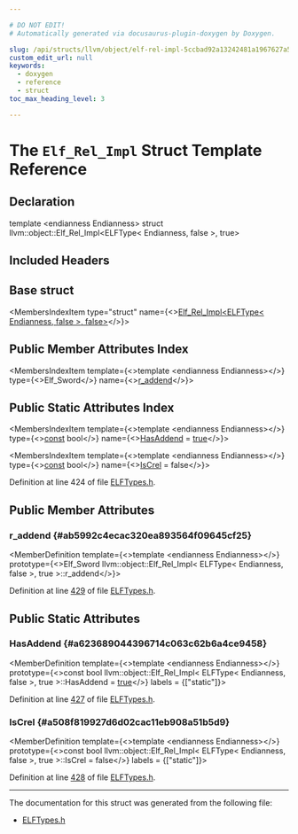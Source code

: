 ```yaml
---

# DO NOT EDIT!
# Automatically generated via docusaurus-plugin-doxygen by Doxygen.

slug: /api/structs/llvm/object/elf-rel-impl-5ccbad92a13242481a1967627a5de5df
custom_edit_url: null
keywords:
  - doxygen
  - reference
  - struct
toc_max_heading_level: 3

---
```





# The `Elf_Rel_Impl` Struct Template Reference

<DoxygenPage pluginConfig={pluginConfig}>



## Declaration

<CodeBlock>template &lt;endianness Endianness&gt;
struct llvm::object::Elf_Rel_Impl&lt;ELFType&lt; Endianness, false &gt;, true&gt;</CodeBlock>

## Included Headers

<IncludesList>
<IncludesListItem
  filePath="llvm/Object/ELFTypes.h"
  permalink="/docs/api/files/include/include/llvm/include/llvm/object/elftypes-h"
  isLocal="true" />
</IncludesList>

## Base struct

<MembersIndex>

<MembersIndexItem
  type="struct"
  name={<><a href="/docs/api/structs/llvm/object/elf-rel-impl-441322f49503dee2ae87a34528a5e21a">Elf&#95;Rel&#95;Impl&lt;ELFType&lt; Endianness, false &gt;, false&gt;</a></>}>
</MembersIndexItem>

</MembersIndex>

## Public Member Attributes Index

<MembersIndex>

<MembersIndexItem
  template={<>template &lt;endianness Endianness&gt;</>}
  type={<>Elf&#95;Sword</>}
  name={<><a href="#ab5992c4ecac320ea893564f09645cf25">r&#95;addend</a></>}>
</MembersIndexItem>

</MembersIndex>

## Public Static Attributes Index

<MembersIndex>

<MembersIndexItem
  template={<>template &lt;endianness Endianness&gt;</>}
  type={<><a href="/docs/api/files/lib/lib/target/lib/target/aarch64/aarch64promoteconstant-cpp/#a90f8350fecae261c25be85d38b451bff">const</a> bool</>}
  name={<><a href="#a623689044396714c063c62b6a4ce9458">HasAddend</a> = <a href="/docs/api/files/lib/lib/analysis/basicaliasanalysis-cpp/#af6d5cafbdfc5313e65d990120021a3ec">true</a></>}>
</MembersIndexItem>

<MembersIndexItem
  template={<>template &lt;endianness Endianness&gt;</>}
  type={<><a href="/docs/api/files/lib/lib/target/lib/target/aarch64/aarch64promoteconstant-cpp/#a90f8350fecae261c25be85d38b451bff">const</a> bool</>}
  name={<><a href="#a508f819927d6d02cac11eb908a51b5d9">IsCrel</a> = false</>}>
</MembersIndexItem>

</MembersIndex>


Definition at line 424 of file <a href="/docs/api/files/include/include/llvm/include/llvm/object/elftypes-h">ELFTypes.h</a>.

<SectionDefinition>

## Public Member Attributes

### r&#95;addend {#ab5992c4ecac320ea893564f09645cf25}

<MemberDefinition
  template={<>template &lt;endianness Endianness&gt;</>}
  prototype={<>Elf&#95;Sword llvm::object::Elf&#95;Rel&#95;Impl&lt; ELFType&lt; Endianness, false &gt;, true &gt;::r&#95;addend</>}>

Definition at line <a href="/docs/api/files/include/include/llvm/include/llvm/object/elftypes-h/#l00429">429</a> of file <a href="/docs/api/files/include/include/llvm/include/llvm/object/elftypes-h">ELFTypes.h</a>.
</MemberDefinition>

</SectionDefinition>

<SectionDefinition>

## Public Static Attributes

### HasAddend {#a623689044396714c063c62b6a4ce9458}

<MemberDefinition
  template={<>template &lt;endianness Endianness&gt;</>}
  prototype={<>const bool llvm::object::Elf&#95;Rel&#95;Impl&lt; ELFType&lt; Endianness, false &gt;, true &gt;::HasAddend = <a href="/docs/api/files/lib/lib/analysis/basicaliasanalysis-cpp/#af6d5cafbdfc5313e65d990120021a3ec">true</a></>}
  labels = {["static"]}>

Definition at line <a href="/docs/api/files/include/include/llvm/include/llvm/object/elftypes-h/#l00427">427</a> of file <a href="/docs/api/files/include/include/llvm/include/llvm/object/elftypes-h">ELFTypes.h</a>.
</MemberDefinition>

### IsCrel {#a508f819927d6d02cac11eb908a51b5d9}

<MemberDefinition
  template={<>template &lt;endianness Endianness&gt;</>}
  prototype={<>const bool llvm::object::Elf&#95;Rel&#95;Impl&lt; ELFType&lt; Endianness, false &gt;, true &gt;::IsCrel = false</>}
  labels = {["static"]}>

Definition at line <a href="/docs/api/files/include/include/llvm/include/llvm/object/elftypes-h/#l00428">428</a> of file <a href="/docs/api/files/include/include/llvm/include/llvm/object/elftypes-h">ELFTypes.h</a>.
</MemberDefinition>

</SectionDefinition>

<hr/>

The documentation for this struct was generated from the following file:

<ul>
<li><a href="/docs/api/files/include/include/llvm/include/llvm/object/elftypes-h">ELFTypes.h</a></li>
</ul>

</DoxygenPage>
